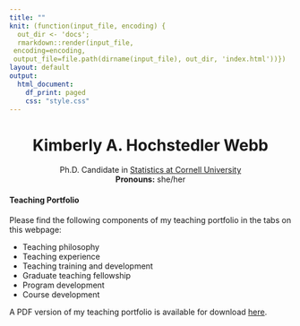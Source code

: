 ```yaml
---
title: ""
knit: (function(input_file, encoding) {
  out_dir <- 'docs';
  rmarkdown::render(input_file,
 encoding=encoding,
 output_file=file.path(dirname(input_file), out_dir, 'index.html'))})
layout: default
output:
  html_document:
    df_print: paged
    css: "style.css"
---
```


<center> <h1>Kimberly A. Hochstedler Webb</h1> </center>

<center>
Ph.D. Candidate in [Statistics at Cornell University](https://stat.cornell.edu/)  
**Pronouns:** she/her

</center>

#### Teaching Portfolio
Please find the following components of my teaching portfolio in the tabs on this webpage: 

- Teaching philosophy
- Teaching experience
- Teaching training and development
- Graduate teaching fellowship
- Program development
- Course development

A PDF version of my teaching portfolio is available for download [here](https://github.com/kimberlywebb/teaching_portfolio_docs/blob/68516eb32806afacc5f6457f9b4a3b09ec0c02ab/KAH_Webb_TeachingPortfolio.pdf?raw=true). 